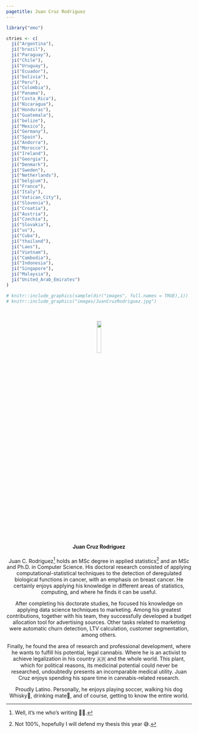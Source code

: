 ```yaml
---
pagetitle: Juan Cruz Rodriguez
---
```


```r
library("emo")
```

```r
ctries <- c(
  ji("Argentina"),
  ji("brazil"),
  ji("Paraguay"),
  ji("Chile"),
  ji("Uruguay"),
  ji("Ecuador"),
  ji("bolivia"),
  ji("Peru"),
  ji("Colombia"),
  ji("Panama"),
  ji("Costa_Rica"),
  ji("Nicaragua"),
  ji("Honduras"),
  ji("Guatemala"),
  ji("belize"),
  ji("Mexico"),
  ji("Germany"),
  ji("Spain"),
  ji("Andorra"),
  ji("Morocco"),
  ji("Ireland"),
  ji("Georgia"),
  ji("Denmark"),
  ji("Sweden"),
  ji("Netherlands"),
  ji("belgium"),
  ji("France"),
  ji("Italy"),
  ji("Vatican_City"),
  ji("Slovenia"),
  ji("Croatia"),
  ji("Austria"),
  ji("Czechia"),
  ji("Slovakia"),
  ji("us"),
  ji("Cuba"),
  ji("thailand"),
  ji("Laos"),
  ji("Vietnam"),
  ji("Cambodia"),
  ji("Indonesia"),
  ji("Singapore"),
  ji("Malaysia"),
  ji("United_Arab_Emirates")
)
```

```r
# knitr::include_graphics(sample(dir("images", full.names = TRUE),1))
# knitr::include_graphics("images/JuanCruzRodriguez.jpg")
```

<center>
</br>

<img src="images/JuanCruzRodriguez.jpg" id="id" width="15%">
<script>
document.getElementById('id').style.borderRadius = '50%';
</script>

#### Juan Cruz Rodriguez

Juan C. Rodriguez[^its_me] holds an MSc degree in applied statistics[^almost_msc] and an MSc and Ph.D. in Computer Science. His doctoral research consisted of applying computational-statistical techniques to the detection of deregulated biological functions in cancer, with an emphasis on breast cancer. He certainly enjoys applying his knowledge in different areas of statistics, computing, and where he finds it can be useful.

After completing his doctorate studies, he focused his knowledge on applying data science techniques to marketing. Among his greatest contributions, together with his team, they successfully developed a budget allocation tool for advertising sources. Other tasks related to marketing were automatic churn detection, LTV calculation, customer segmentation, among others.

Finally, he found the area of research and professional development, where he wants to fulfill his potential, legal cannabis. Where he is an activist to achieve legalization in his country 🇦🇷 and the whole world. This plant, which for political reasons, its medicinal potential could never be researched, undoubtedly presents an incomparable medical utility. Juan Cruz enjoys spending his spare time in cannabis-related research.

Proudly Latino. Personally, he enjoys playing soccer, walking his dog Whisky🐶, drinking mate🧉, and of course, getting to know the entire world.

[^its_me]: Well, it's me who's writing 💁‍♂️.
[^almost_msc]: Not 100%, hopefully I will defend my thesis this year 😅.

</center>
